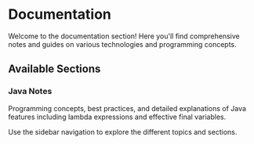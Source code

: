 # Documentation

Welcome to the documentation section! Here you'll find comprehensive notes and guides on various technologies and programming concepts.

## Available Sections

### Java Notes  
Programming concepts, best practices, and detailed explanations of Java features including lambda expressions and effective final variables.

Use the sidebar navigation to explore the different topics and sections.
